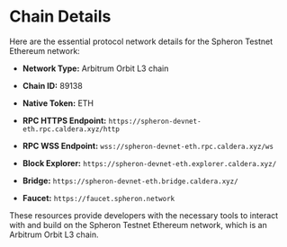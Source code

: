 
# Chain Details

Here are the essential protocol network details for the Spheron Testnet Ethereum network:

- **Network Type:** Arbitrum Orbit L3 chain
- **Chain ID:** 89138
- **Native Token:** ETH

- **RPC HTTPS Endpoint:** `https://spheron-devnet-eth.rpc.caldera.xyz/http`

- **RPC WSS Endpoint:** `wss://spheron-devnet-eth.rpc.caldera.xyz/ws`
    
- **Block Explorer:** `https://spheron-devnet-eth.explorer.caldera.xyz/`

- **Bridge:** `https://spheron-devnet-eth.bridge.caldera.xyz/`

- **Faucet:** `https://faucet.spheron.network`

These resources provide developers with the necessary tools to interact with and build on the Spheron Testnet Ethereum network, which is an Arbitrum Orbit L3 chain.

<Navigation name="Chain Details" />
